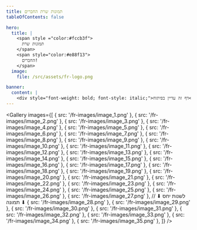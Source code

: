 ```yaml
---
title: תמונות שרת החברים
tableOfContents: false

hero:
  title: |
    <span style ="color:#fccb3f">
      תמונות שרת
    </span>
    <span style="color:#e88f13">
      החברים!
    </span>
  image:
    file: /src/assets/fr-logo.png

banner:
  content: |
    <div style="font-weight: bold; font-style: italic;">דף זה עדיין בפיתוח</div>
---
```



<Gallery
  images={[
    { src: '/fr-images/image_1.png' },
    { src: '/fr-images/image_2.png' },
    { src: '/fr-images/image_3.png' },
    { src: '/fr-images/image_4.png' },
    { src: '/fr-images/image_5.png' },
    { src: '/fr-images/image_6.png' },
    { src: '/fr-images/image_7.png' },
    { src: '/fr-images/image_8.png' },
    { src: '/fr-images/image_9.png' },
    { src: '/fr-images/image_10.png' },
    { src: '/fr-images/image_11.png' },
    { src: '/fr-images/image_12.png' },
    { src: '/fr-images/image_13.png' },
    { src: '/fr-images/image_14.png' },
    { src: '/fr-images/image_15.png' },
    { src: '/fr-images/image_16.png' },
    { src: '/fr-images/image_17.png' },
    { src: '/fr-images/image_18.png' },
    { src: '/fr-images/image_19.png' },
    { src: '/fr-images/image_20.png' },
    { src: '/fr-images/image_21.png' },
    { src: '/fr-images/image_22.png' },
    { src: '/fr-images/image_23.png' },
    { src: '/fr-images/image_24.png' },
    { src: '/fr-images/image_25.png' },
    { src: '/fr-images/image_26.png' },
    { src: '/fr-images/image_27.png' }, // ⬇ לשנות יחס תמונה ⬇
    { src: '/fr-images/image_28.png' },
    { src: '/fr-images/image_29.png' },
    { src: '/fr-images/image_30.png' },
    { src: '/fr-images/image_31.png' },
    { src: '/fr-images/image_32.png' },
    { src: '/fr-images/image_33.png' },
    { src: '/fr-images/image_34.png' },
    { src: '/fr-images/image_35.png' },
  ]}
/>
